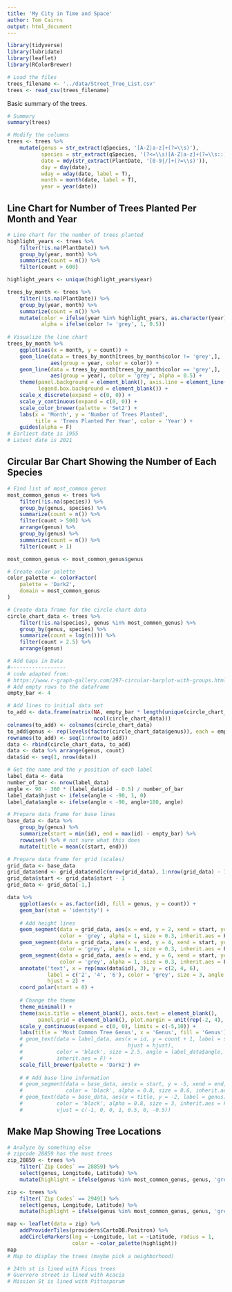 ```yaml
---
title: 'My City in Time and Space'
author: Tom Cairns
output: html_document
---
```


```r
library(tidyverse)
library(lubridate)
library(leaflet)
library(RColorBrewer)
```

```r
# Load the files
trees_filename <- '../data/Street_Tree_List.csv'
trees <- read_csv(trees_filename)
```

Basic summary of the trees.
```r
# Summary
summary(trees)

# Modify the columns
trees <- trees %>%
    mutate(genus = str_extract(qSpecies, '[A-Z|a-z]+(?=\\s)'),
           species = str_extract(qSpecies, '(?<=\\s)[A-Z|a-z]+(?=\\s::)'),
           date = mdy(str_extract(PlantDate, '[0-9|/]+(?=\\s)')),
           day = day(date),
           wday = wday(date, label = T),
           month = month(date, label = T),
           year = year(date)) 
```

## Line Chart for Number of Trees Planted Per Month and Year
```r
# Line chart for the number of trees planted 
highlight_years <- trees %>%
    filter(!is.na(PlantDate)) %>%
    group_by(year, month) %>%
    summarize(count = n()) %>%
    filter(count > 600)

highlight_years <- unique(highlight_years$year)

trees_by_month <- trees %>%
    filter(!is.na(PlantDate)) %>%
    group_by(year, month) %>%
    summarize(count = n()) %>%
    mutate(color = ifelse(year %in% highlight_years, as.character(year), 'grey'),
           alpha = ifelse(color != 'grey', 1, 0.5))
    
# Visualize the line chart
trees_by_month %>%
    ggplot(aes(x = month, y = count)) +
    geom_line(data = trees_by_month[trees_by_month$color != 'grey',], 
              aes(group = year, color = color)) +
    geom_line(data = trees_by_month[trees_by_month$color == 'grey',], 
              aes(group = year), color = 'grey', alpha = 0.5) +
    theme(panel.background = element_blank(), axis.line = element_line(),
          legend.box.background = element_blank()) +
    scale_x_discrete(expand = c(0, 0)) +
    scale_y_continuous(expand = c(0, 0)) +
    scale_color_brewer(palette = 'Set2') +
    labs(x = 'Month', y = 'Number of Trees Planted', 
         title = 'Trees Planted Per Year', color = 'Year') +
    guides(alpha = F)
# Earliest date is 1955
# Latest date is 2021
```

## Circular Bar Chart Showing the Number of Each Species
```r
# Find list of most_common genus
most_common_genus <- trees %>%
    filter(!is.na(species)) %>%
    group_by(genus, species) %>%
    summarize(count = n()) %>%
    filter(count > 500) %>%
    arrange(genus) %>%
    group_by(genus) %>%
    summarize(count = n()) %>%
    filter(count > 1)

most_common_genus <- most_common_genus$genus

# Create color palette
color_palette <- colorFactor(
    palette = 'Dark2',
    domain = most_common_genus
)

# Create data frame for the circle chart data
circle_chart_data <- trees %>%
    filter(!is.na(species), genus %in% most_common_genus) %>%
    group_by(genus, species) %>%
    summarize(count = log(n())) %>%
    filter(count > 2.5) %>%
    arrange(genus)

# Add Gaps in Data
#------------------
# code adapted from:
# https://www.r-graph-gallery.com/297-circular-barplot-with-groups.html
# Add empty rows to the dataframe
empty_bar <- 4

# Add lines to initial data set
to_add <- data.frame(matrix(NA, empty_bar * length(unique(circle_chart_data$genus)), 
                            ncol(circle_chart_data)))
colnames(to_add) <- colnames(circle_chart_data)
to_add$genus <- rep(levels(factor(circle_chart_data$genus)), each = empty_bar) # some error here
rownames(to_add) <- seq(1:nrow(to_add))
data <- rbind(circle_chart_data, to_add)
data <- data %>% arrange(genus, count)
data$id <- seq(1, nrow(data))

# Get the name and the y position of each label
label_data <- data
number_of_bar <- nrow(label_data)
angle <- 90 - 360 * (label_data$id - 0.5) / number_of_bar
label_data$hjust <- ifelse(angle < -90, 1, 0)
label_data$angle <- ifelse(angle < -90, angle+180, angle)

# Prepare data frame for base lines
base_data <- data %>%
    group_by(genus) %>%
    summarize(start = min(id), end = max(id) - empty_bar) %>%
    rowwise() %>% # not sure what this does
    mutate(title = mean(c(start, end)))

# Prepare data frame for grid (scales)
grid_data <- base_data
grid_data$end <- grid_data$end[c(nrow(grid_data), 1:nrow(grid_data) - 1)] + 1
grid_data$start <- grid_data$start - 1
grid_data <- grid_data[-1,]

data %>%
    ggplot(aes(x = as.factor(id), fill = genus, y = count)) +
    geom_bar(stat = 'identity') +
    
    # Add height lines
    geom_segment(data = grid_data, aes(x = end, y = 2, xend = start, yend = 2),
                 color = 'grey', alpha = 1, size = 0.3, inherit.aes = F) +
    geom_segment(data = grid_data, aes(x = end, y = 4, xend = start, yend = 4),
                 color = 'grey', alpha = 1, size = 0.3, inherit.aes = F) +
    geom_segment(data = grid_data, aes(x = end, y = 6, xend = start, yend = 6),
                 color = 'grey', alpha = 1, size = 0.3, inherit.aes = F) +
    annotate('text', x = rep(max(data$id), 3), y = c(2, 4, 6), 
             label = c('2', '4', '6'), color = 'grey', size = 3, angle = 0,
             hjust = 2) +
    coord_polar(start = 0) +
    
    # Change the theme
    theme_minimal() +
    theme(axis.title = element_blank(), axis.text = element_blank(),
          panel.grid = element_blank(), plot.margin = unit(rep(-2, 4), 'cm')) +
    scale_y_continuous(expand = c(0, 0), limits = c(-5,10)) +
    labs(title = 'Most Common Tree Genus', x = 'Genus', fill = 'Genus') +
    # geom_text(data = label_data, aes(x = id, y = count + 1, label = species,
    #                                  hjust = hjust),
    #           color = 'black', size = 2.5, angle = label_data$angle,
    #           inherit.aes = F) +
    scale_fill_brewer(palette = 'Dark2') #+
    
    # # Add base line information 
    # geom_segment(data = base_data, aes(x = start, y = -5, xend = end, yend = -5),
    #              color = 'black', alpha = 0.8, size = 0.6, inherit.aes = F) +
    # geom_text(data = base_data, aes(x = title, y = -2, label = genus),
    #           color = 'black', alpha = 0.8, size = 3, inherit.aes = F,
    #           vjust = c(-1, 0, 0, 1, 0.5, 0, -0.5))
```


## Make Map Showing Tree Locations
```r
# Analyze by something else
# zipcode 28859 has the most trees
zip_28859 <- trees %>%
    filter(`Zip Codes` == 28859) %>%
    select(genus, Longitude, Latitude) %>%
    mutate(highlight = ifelse(genus %in% most_common_genus, genus, 'grey'))

zip <- trees %>%
    filter(`Zip Codes` == 29491) %>%
    select(genus, Longitude, Latitude) %>%
    mutate(highlight = ifelse(genus %in% most_common_genus, genus, 'grey'))

map <- leaflet(data = zip) %>% 
    addProviderTiles(providers$CartoDB.Positron) %>%
    addCircleMarkers(lng = ~Longitude, lat = ~Latitude, radius = 1,
                     color = ~color_palette(highlight))
map
# Map to display the trees (maybe pick a neighborhood)

# 24th st is lined with Ficus trees
# Guerrero street is lined with Acacia
# Mission St is lined with Pittosporum
```


